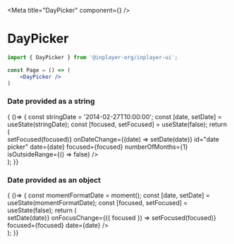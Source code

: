 
<Meta title="DayPicker" component={<DayPicker/>} />

# DayPicker

```jsx
import { DayPicker } from '@inplayer-org/inplayer-ui';

const Page = () => (
    <DayPicker />
)
```

<Props of={DayPicker}/>

### Date provided as a string
<Preview withSource="open">
  <Story name="string">
    { ()=> {
      const stringDate = '2014-02-27T10:00:00';
      const [date, setDate] = useState(stringDate);
      const [focused, setFocused] = useState(false);
      return (
        <div style={{ height: '330px'}}>
          <DayPicker 
            onFocusChange={({ focused }) => setFocused(focused)}
            onDateChange={(date) => setDate(date)}
            id="date picker"
            date={date}
            focused={focused}
            numberOfMonths={1}
            isOutsideRange={() => false}
          />
        </div>
      );
  }}
  </Story>
</Preview>

### Date provided as an object
<Preview withSource="open">
  <Story name="object">
    { ()=> {
      const momentFormatDate = moment();
      const [date, setDate] = useState(momentFormatDate);
      const [focused, setFocused] = useState(false);
      return (
        <div style={{ height: '330px'}}>
          <DayPicker
            id="date picker"
            onDateChange={(date) => setDate(date)}
            onFocusChange={({ focused }) => setFocused(focused)}
            focused={focused}
            date={date}
          />
        </div>
      );
  }}
  </Story>
</Preview>

